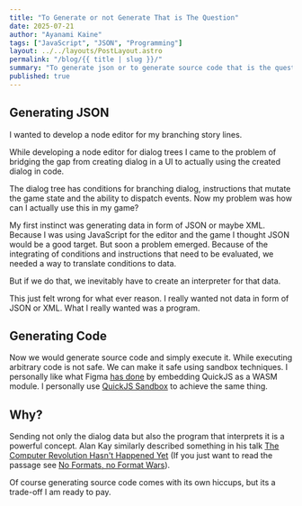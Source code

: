 ```yaml
---
title: "To Generate or not Generate That is The Question"
date: 2025-07-21
author: "Ayanami Kaine"
tags: ["JavaScript", "JSON", "Programming"]
layout: ../../layouts/PostLayout.astro
permalink: "/blog/{{ title | slug }}/"
summary: "To generate json or to generate source code that is the question."
published: true
---
```


## Generating JSON

I wanted to develop a node editor for my branching story lines.

While developing a node editor for dialog trees I came to the problem of bridging the gap from creating dialog in a UI to actually using the created dialog in code.

The dialog tree has conditions for branching dialog, instructions that mutate the game state and the ability to dispatch events. Now my problem was how can I actually use this in my game?

My first instinct was generating data in form of JSON or maybe XML. Because I was using JavaScript for the editor and the game I thought JSON would be a good target. But soon a problem emerged. Because of the integrating of conditions and instructions that need to be evaluated, we needed a way to translate conditions to data. 

But if we do that, we inevitably have to create an interpreter for that data. 

This just felt wrong for what ever reason. I really wanted not data in form of JSON or XML. What I really wanted was a program.

## Generating Code

Now we would generate source code and simply execute it. While executing arbitrary code is not safe. We can make it safe using sandbox techniques. I personally like what Figma [has done](https://www.figma.com/blog/an-update-on-plugin-security/) by embedding QuickJS as a WASM module. I personally use [QuickJS Sandbox](https://sebastianwessel.github.io/quickjs/) to achieve the same thing.

## Why?

Sending not only the dialog data but also the program that interprets it is a powerful concept. Alan Kay similarly described something in his talk [The Computer Revolution Hasn't Happened Yet](https://www.youtube.com/watch?v=oKg1hTOQXoY) (If you just want to read the passage see [No Formats, no Format Wars](https://www.loper-os.org/?p=309)). 

Of course generating source code comes with its own hiccups, but its a trade-off I am ready to pay.